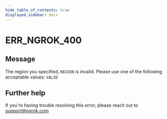 ```yaml
---
hide_table_of_contents: true
displayed_sidebar: docs
---
```



# ERR_NGROK_400

## Message

The region you specified, `REGION` is invalid. Please use one of the following acceptable values: `VALID`

<ErrorDetails error="err_ngrok_400" />

## Further help

If you're having trouble resolving this error, please reach out to [support@ngrok.com](mailto:support@ngrok.com?subject=Help%20with%20ERR_NGROK_400)
